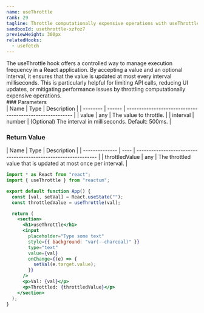 ```yaml
---
name: useThrottle
rank: 29
tagline: Throttle computationally expensive operations with useThrottle.
sandboxId: usethrottle-xzfoz7
previewHeight: 300px
relatedHooks:
  - usefetch
---
```



<HookDescription name={frontmatter.name}>
  The useThrottle hook offers a controlled way to manage execution frequency in
  a React application. By accepting a value and an optional interval, it ensures
  that the value is updated at most every interval milliseconds. This is
  particularly helpful for limiting API calls, reducing UI updates, or
  mitigating performance issues by throttling computationally expensive
  operations.
</HookDescription>

<div class="reference">
  ### Parameters

  <div class="table-container">
  | Name     | Type   | Description                                              |
  | -------- | ------ | -------------------------------------------------------- |
  | value    | any    | The value to throttle.                                   |
  | interval | number | (Optional) The interval in milliseconds. Default: 500ms. |
  </div>

  ### Return Value

  <div class="table-container">
  | Name           | Type | Description                                                    |
  | -------------- | ---- | -------------------------------------------------------------- |
  | throttledValue | any  | The throttled value that is updated at most once per interval. |
  </div>
</div>

<CodePreview
  sandboxId={frontmatter.sandboxId}
  previewHeight={frontmatter.previewHeight}
/>

<StaticCodeContainer>

```jsx
import * as React from "react";
import { useThrottle } from "reactum";

export default function App() {
  const [val, setVal] = React.useState("");
  const throttledValue = useThrottle(val);

  return (
    <section>
      <h1>useThrottle</h1>
      <input
        placeholder="Type some text"
        style={{ background: "var(--charcoal)" }}
        type="text"
        value={val}
        onChange={(e) => {
          setVal(e.target.value);
        }}
      />
      <p>Val: {val}</p>
      <p>Throttled: {throttledValue}</p>
    </section>
  );
}
```

</StaticCodeContainer>
